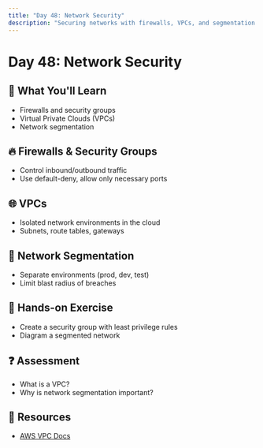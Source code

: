 ```yaml
---
title: "Day 48: Network Security"
description: "Securing networks with firewalls, VPCs, and segmentation."
---
```


# Day 48: Network Security

## 🎯 What You'll Learn

- Firewalls and security groups
- Virtual Private Clouds (VPCs)
- Network segmentation

## 🔥 Firewalls & Security Groups

- Control inbound/outbound traffic
- Use default-deny, allow only necessary ports

## 🌐 VPCs

- Isolated network environments in the cloud
- Subnets, route tables, gateways

## 🧩 Network Segmentation

- Separate environments (prod, dev, test)
- Limit blast radius of breaches

## 📝 Hands-on Exercise

- Create a security group with least privilege rules
- Diagram a segmented network

## ❓ Assessment

- What is a VPC?
- Why is network segmentation important?

## 🔗 Resources

- [AWS VPC Docs](https://docs.aws.amazon.com/vpc/latest/userguide/)
